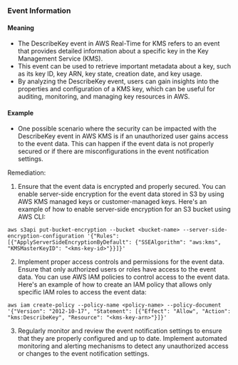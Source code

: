
### Event Information

#### Meaning

- The DescribeKey event in AWS Real-Time for KMS refers to an event that provides detailed information about a specific key in the Key Management Service (KMS).
- This event can be used to retrieve important metadata about a key, such as its key ID, key ARN, key state, creation date, and key usage.
- By analyzing the DescribeKey event, users can gain insights into the properties and configuration of a KMS key, which can be useful for auditing, monitoring, and managing key resources in AWS.

#### Example

- One possible scenario where the security can be impacted with the DescribeKey event in AWS KMS is if an unauthorized user gains access to the event data. This can happen if the event data is not properly secured or if there are misconfigurations in the event notification settings.

Remediation:
1. Ensure that the event data is encrypted and properly secured. You can enable server-side encryption for the event data stored in S3 by using AWS KMS managed keys or customer-managed keys. Here's an example of how to enable server-side encryption for an S3 bucket using AWS CLI:

```
aws s3api put-bucket-encryption --bucket <bucket-name> --server-side-encryption-configuration '{"Rules": [{"ApplyServerSideEncryptionByDefault": {"SSEAlgorithm": "aws:kms", "KMSMasterKeyID": "<kms-key-id>"}}]}'
```

2. Implement proper access controls and permissions for the event data. Ensure that only authorized users or roles have access to the event data. You can use AWS IAM policies to control access to the event data. Here's an example of how to create an IAM policy that allows only specific IAM roles to access the event data:

```
aws iam create-policy --policy-name <policy-name> --policy-document '{"Version": "2012-10-17", "Statement": [{"Effect": "Allow", "Action": "kms:DescribeKey", "Resource": "<kms-key-arn>"}]}'
```

3. Regularly monitor and review the event notification settings to ensure that they are properly configured and up to date. Implement automated monitoring and alerting mechanisms to detect any unauthorized access or changes to the event notification settings.

